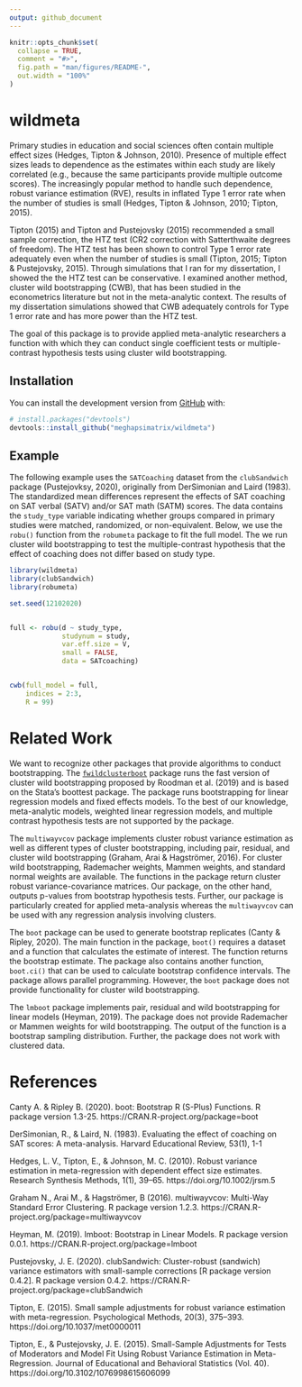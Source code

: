 ```yaml
---
output: github_document
---
```


<!-- README.md is generated from README.Rmd. Please edit that file -->

```r
knitr::opts_chunk$set(
  collapse = TRUE,
  comment = "#>",
  fig.path = "man/figures/README-",
  out.width = "100%"
)
```

# wildmeta

<!-- badges: start -->
<!-- badges: end -->

Primary studies in education and social sciences often contain multiple effect sizes (Hedges, Tipton & Johnson, 2010). Presence of multiple effect sizes leads to dependence as the estimates within each study are likely correlated (e.g., because the same participants provide multiple outcome scores). The increasingly popular method to handle such dependence, robust variance estimation (RVE), results in inflated Type 1 error rate when the number of studies is small (Hedges, Tipton & Johnson, 2010; Tipton, 2015). 

Tipton (2015) and Tipton and Pustejovsky (2015) recommended a small sample correction, the HTZ test (CR2 correction with Satterthwaite degrees of freedom). The HTZ test has been shown to control Type 1 error rate adequately even when the number of studies is small (Tipton, 2015; Tipton & Pustejovsky, 2015). Through simulations that I ran for my dissertation, I showed the the HTZ test can be conservative. I examined another method, cluster wild bootstrapping (CWB), that has been studied in the econometrics literature but not in the meta-analytic context. The results of my dissertation simulations showed that CWB adequately controls for Type 1 error rate and has more power than the HTZ test.

The goal of this package is to provide applied meta-analytic researchers a function with which they can conduct single coefficient tests or multiple-contrast hypothesis tests using cluster wild bootstrapping. 

## Installation

You can install the development version from [GitHub](https://github.com/) with:

``` r
# install.packages("devtools")
devtools::install_github("meghapsimatrix/wildmeta")
```
## Example

The following example uses the `SATCoaching` dataset from the `clubSandwich` package (Pustejovksy, 2020), originally from DerSimonian and Laird (1983). The standardized mean differences represent the effects of SAT coaching on SAT verbal (SATV) and/or SAT math (SATM) scores. The data contains the `study_type` variable indicating whether groups compared in primary studies were matched, randomized, or non-equivalent. Below, we use the `robu()` function from the `robumeta` package to fit the full model. The we run cluster wild bootstrapping to test the multiple-contrast hypothesis that the effect of coaching does not differ based on study type. 

```r
library(wildmeta)
library(clubSandwich)
library(robumeta)

set.seed(12102020)


full <- robu(d ~ study_type,
             studynum = study,
             var.eff.size = V,
             small = FALSE,
             data = SATcoaching)


cwb(full_model = full,
    indices = 2:3,
    R = 99)
```

# Related Work

We want to recognize other packages that provide algorithms to conduct bootstrapping. The [`fwildclusterboot`](https://s3alfisc.github.io/fwildclusterboot/index.html) package runs the fast version of cluster wild bootstrapping proposed by Roodman et al. (2019) and is based on the Stata's boottest package. The package runs bootstrapping for linear regression models and fixed effects models. To the best of our knowledge, meta-analytic models, weighted linear regression models, and multiple contrast hypothesis tests are not supported by the package.

The `multiwayvcov` package implements cluster robust variance estimation as well as different types of cluster bootstrapping, including pair, residual, and cluster wild bootstrapping (Graham, Arai & Hagströmer, 2016). For cluster wild bootstrapping, Rademacher weights, Mammen weights, and standard normal weights are available. The functions in the package return cluster robust variance-covariance matrices. Our package, on the other hand, outputs p-values from bootstrap hypothesis tests. Further, our package is particularly created for applied meta-analysis whereas the `multiwayvcov` can be used with any regression analysis involving clusters. 

The `boot` package can be used to generate bootstrap replicates (Canty & Ripley, 2020). The main function in the package, `boot()` requires a dataset and a function that calculates the estimate of interest. The function returns the bootstrap estimate. The package also contains another function, `boot.ci()` that can be used to calculate bootstrap confidence intervals. The package allows parallel programming. However, the `boot` package does not provide functionality for cluster wild bootstrapping. 

The `lmboot` package implements pair, residual and wild bootstrapping for linear models (Heyman, 2019). The package does not provide Rademacher or Mammen weights for wild bootstrapping. The output of the function is a bootstrap sampling distribution. Further, the package does not work with clustered data. 


# References

Canty A. & Ripley B. (2020). boot: Bootstrap R (S-Plus)
  Functions. R package version 1.3-25. https://CRAN.R-project.org/package=boot

DerSimonian, R., & Laird, N. (1983). Evaluating the effect of coaching on SAT scores: A meta-analysis. Harvard Educational Review, 53(1), 1-1

Hedges, L. V., Tipton, E., & Johnson, M. C. (2010). Robust variance estimation in meta-regression with dependent effect size estimates. Research Synthesis Methods, 1(1), 39–65. https://doi.org/10.1002/jrsm.5

Graham N., Arai M., & Hagströmer, B (2016).
  multiwayvcov: Multi-Way Standard Error Clustering. R package version
  1.2.3. https://CRAN.R-project.org/package=multiwayvcov

Heyman, M. (2019). lmboot: Bootstrap in Linear Models. R package
  version 0.0.1. https://CRAN.R-project.org/package=lmboot

Pustejovsky, J. E. (2020). clubSandwich: Cluster-robust (sandwich) variance estimators with small-sample corrections [R package version 0.4.2]. R package version 0.4.2. https://CRAN.R-project.org/package=clubSandwich

Tipton, E. (2015). Small sample adjustments for robust variance estimation with meta-regression. Psychological Methods, 20(3), 375–393. https://doi.org/10.1037/met0000011

Tipton, E., & Pustejovsky, J. E. (2015). Small-Sample Adjustments for Tests of Moderators and Model Fit Using Robust Variance Estimation in Meta-Regression. Journal of Educational and Behavioral Statistics (Vol. 40). https://doi.org/10.3102/1076998615606099
